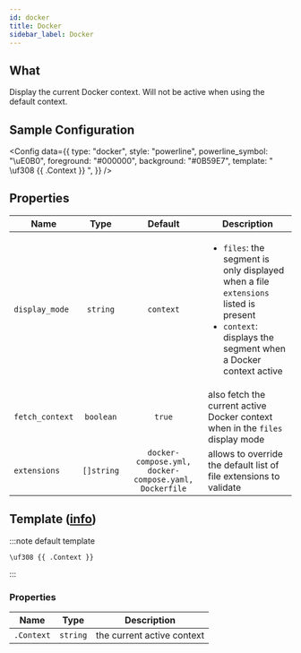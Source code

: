 ```yaml
---
id: docker
title: Docker
sidebar_label: Docker
---
```


## What

Display the current Docker context. Will not be active when using the default context.

## Sample Configuration


<Config
  data={{
    type: "docker",
    style: "powerline",
    powerline_symbol: "\uE0B0",
    foreground: "#000000",
    background: "#0B59E7",
    template: " \uf308 {{ .Context }} ",
  }}
/>

## Properties

| Name            |    Type    |                        Default                        | Description                                                                                                                                                              |
| --------------- | :--------: | :---------------------------------------------------: | ------------------------------------------------------------------------------------------------------------------------------------------------------------------------ |
| `display_mode`  |  `string`  |                       `context`                       | <ul><li>`files`: the segment is only displayed when a file `extensions` listed is present</li><li>`context`: displays the segment when a Docker context active</li></ul> |
| `fetch_context` | `boolean`  |                        `true`                         | also fetch the current active Docker context when in the `files` display mode                                                                                            |
| `extensions`    | `[]string` | `docker-compose.yml, docker-compose.yaml, Dockerfile` | allows to override the default list of file extensions to validate                                                                                                       |

## Template ([info][templates])

:::note default template

```template
\uf308 {{ .Context }}
```

:::

### Properties

| Name       | Type     | Description                |
| ---------- | -------- | -------------------------- |
| `.Context` | `string` | the current active context |

[go-text-template]: https://golang.org/pkg/text/template/
[templates]: /docs/configuration/templates
